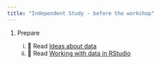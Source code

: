 ```yaml
---
title: "Independent Study - before the workshop"
---
```


1.  Prepare

    i.  📖 Read [Ideas about data](https://3mmarand.github.io/comp4biosci/ideas_about_data.html)
    ii.  📖 Read [Working with data in RStudio](https://3mmarand.github.io/comp4biosci/working_with_data_rstudio.html)


